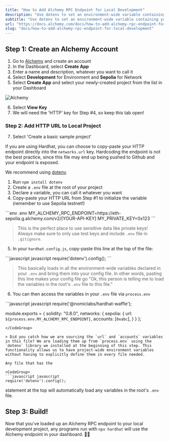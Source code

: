 ```yaml
---
title: "How to Add Alchemy RPC Endpoint for Local Development"
description: "Use dotenv to set an environment-wide variable containing your Alchemy RPC HTTP endpoint."
subtitle: "Use dotenv to set an environment-wide variable containing your Alchemy RPC HTTP endpoint."
url: "https://docs.alchemy.com/docs/how-to-add-alchemy-rpc-endpoint-for-local-development"
slug: "docs/how-to-add-alchemy-rpc-endpoint-for-local-development"
---
```


## Step 1: Create an Alchemy Account

1. Go to [Alchemy](https://alchemy.com/?a=febd498104) and create an account
2. In the Dashboard, select **Create App**
3. Enter a name and description, whatever you want to call it
4. Select **Development** for Environment and **Sepolia** for Network
5. Select **Create App** and select your newly-created project from the list in your Dashboard

![Alchemy](R8guVDP.png)

6. Select **View Key**
7. We will need the 'HTTP' key for Step #4, so keep this tab open!

### Step 2: Add HTTP URL to Local Project

7. Select 'Create a basic sample project'

If you are using Hardhat, you can choose to copy-paste your HTTP endpoint directly into the `networks.url` key. Hardcoding the endpoint is not the best practice, since this file may end up being pushed to Github and your endpoint is exposed.

We recommend using [dotenv](https://www.npmjs.com/package/dotenv).

1. Run `npm install dotenv`
2. Create a `.env` file at the root of your project
3. Declare a variable, you can call it whatever you want
4. Copy-paste your HTTP URL from Step #1 to initialize the variable (remember to use Sepolia testnet!)

<CodeGroup>
  ```env .env
  MY_ALCHEMY_RPC_ENDPOINT=https://eth-sepolia.g.alchemy.com/v2/[YOUR-API-KEY]
  MY_PRIVATE_KEY=0x123
  ```
</CodeGroup>

> This is the perfect place to use sensitive data like private keys! Always make sure to only use test keys and include `.env` file in `.gitignore`.

5. In your `hardhat.config.js`, copy-paste this line at the top of the file:

<CodeGroup>
  ```javascript javascript
  require('dotenv').config();
  ```
</CodeGroup>

> This basically loads in all the environment-wide variables declared in your `.env` and bring them into your config file. In other words, pasting this line makes your config file go "Ok, this person is telling me to load the variables in the root's `.env` file to this file."

6. You can then access the variables in your `.env` file via `process.env`

<CodeGroup>
  ```javascript javascript
  require('@nomiclabs/hardhat-waffle');

  module.exports = {
    solidity: "0.8.0",
    networks: {
      sepolia: {
        url: `${process.env.MY_ALCHEMY_RPC_ENDPOINT}`,
        accounts: [`0xabc`],
      } 
    }
  };
  ```
</CodeGroup>

> Did you catch how we are sourcing the `url` and `accounts` variables in this file? We are loading them up from `process.env` using the `dotenv` library we installed at the beginning of this step. This functionality allows us to have project-wide environment variables without having to explicitly define them in every file needed.

Any file that has the

<CodeGroup>
  ```javascript javascript
  require('dotenv').config();
  ```
</CodeGroup>

statement at the top will automatically load any variables in the root's `.env` file.

## Step 3: Build!

Now that you've loaded up an Alchemy RPC endpoint to your local development project, any programs run with `npx hardhat` will use the Alchemy endpoint in your dashboard. 👏💥
